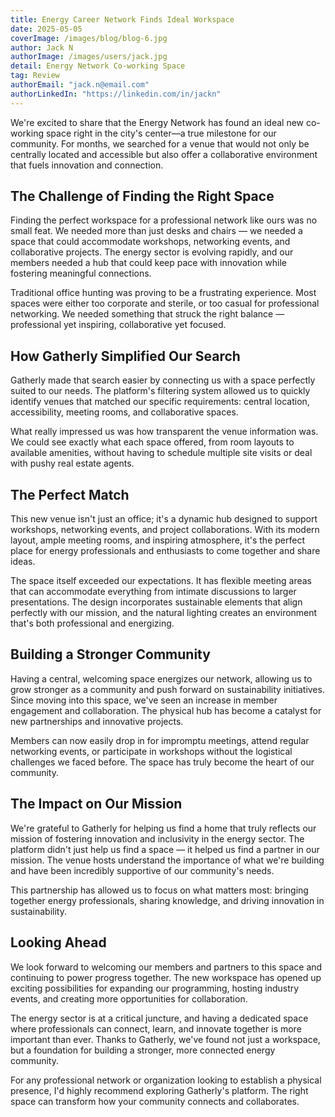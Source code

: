 ```yaml
---
title: Energy Career Network Finds Ideal Workspace
date: 2025-05-05
coverImage: /images/blog/blog-6.jpg
author: Jack N
authorImage: /images/users/jack.jpg
detail: Energy Network Co-working Space
tag: Review
authorEmail: "jack.n@email.com"
authorLinkedIn: "https://linkedin.com/in/jackn"
---
```


We're excited to share that the Energy Network has found an ideal new co-working space right in the city's center—a true milestone for our community. For months, we searched for a venue that would not only be centrally located and accessible but also offer a collaborative environment that fuels innovation and connection.

## The Challenge of Finding the Right Space

Finding the perfect workspace for a professional network like ours was no small feat. We needed more than just desks and chairs — we needed a space that could accommodate workshops, networking events, and collaborative projects. The energy sector is evolving rapidly, and our members needed a hub that could keep pace with innovation while fostering meaningful connections.

Traditional office hunting was proving to be a frustrating experience. Most spaces were either too corporate and sterile, or too casual for professional networking. We needed something that struck the right balance — professional yet inspiring, collaborative yet focused.

## How Gatherly Simplified Our Search

Gatherly made that search easier by connecting us with a space perfectly suited to our needs. The platform's filtering system allowed us to quickly identify venues that matched our specific requirements: central location, accessibility, meeting rooms, and collaborative spaces.

What really impressed us was how transparent the venue information was. We could see exactly what each space offered, from room layouts to available amenities, without having to schedule multiple site visits or deal with pushy real estate agents.

## The Perfect Match

This new venue isn't just an office; it's a dynamic hub designed to support workshops, networking events, and project collaborations. With its modern layout, ample meeting rooms, and inspiring atmosphere, it's the perfect place for energy professionals and enthusiasts to come together and share ideas.

The space itself exceeded our expectations. It has flexible meeting areas that can accommodate everything from intimate discussions to larger presentations. The design incorporates sustainable elements that align perfectly with our mission, and the natural lighting creates an environment that's both professional and energizing.

## Building a Stronger Community

Having a central, welcoming space energizes our network, allowing us to grow stronger as a community and push forward on sustainability initiatives. Since moving into this space, we've seen an increase in member engagement and collaboration. The physical hub has become a catalyst for new partnerships and innovative projects.

Members can now easily drop in for impromptu meetings, attend regular networking events, or participate in workshops without the logistical challenges we faced before. The space has truly become the heart of our community.

## The Impact on Our Mission

We're grateful to Gatherly for helping us find a home that truly reflects our mission of fostering innovation and inclusivity in the energy sector. The platform didn't just help us find a space — it helped us find a partner in our mission. The venue hosts understand the importance of what we're building and have been incredibly supportive of our community's needs.

This partnership has allowed us to focus on what matters most: bringing together energy professionals, sharing knowledge, and driving innovation in sustainability.

## Looking Ahead

We look forward to welcoming our members and partners to this space and continuing to power progress together. The new workspace has opened up exciting possibilities for expanding our programming, hosting industry events, and creating more opportunities for collaboration.

The energy sector is at a critical juncture, and having a dedicated space where professionals can connect, learn, and innovate together is more important than ever. Thanks to Gatherly, we've found not just a workspace, but a foundation for building a stronger, more connected energy community.

For any professional network or organization looking to establish a physical presence, I'd highly recommend exploring Gatherly's platform. The right space can transform how your community connects and collaborates. 